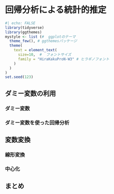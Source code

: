 # 回帰分析による統計的推定

```r
#| echo: FALSE
library(tidyverse)
library(ggthemes)
mystyle <- list (#  ggplotのテーマ
  theme_few(), # ggthemesパッケージ
  theme(
    text = element_text(
      size=10,  #  フォントサイズ
      family = "HiraKakuProN-W3" # ヒラギノフォント
    )
  )
)
set.seed(123)
```

## ダミー変数の利用

### ダミー変数

### ダミー変数を使った回帰分析

## 変数変換

### 線形変換

### 中心化

## まとめ
